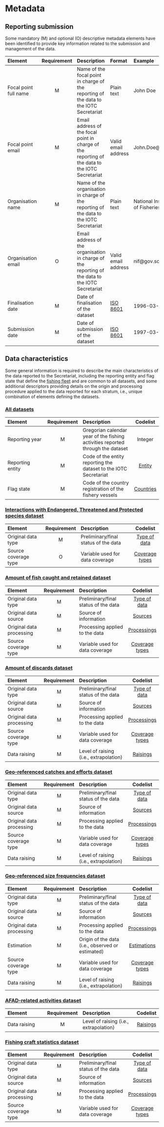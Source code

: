 # Metadata {#MetadataSection}

## Reporting submission

Some mandatory (M) and optional (O) descriptive metadata elements have been identified to provide key information related to the submission and management of the data.

| Element        | Requirement | Description | Format | Example |
| :--------| :----: | :----------------------- | :-------- | :------------ |
| [Focal point full name]{#fcname} | M | Name of the focal point in charge of the reporting of the data to the IOTC Secretariat | Plain text | John Doe  |
| [Focal point email]{#fcemail} | M | Email address of the focal point in charge of the reporting of the data to the IOTC Secretariat | Valid email address | John.Doe@fao.org |
| [Organisation name]{#orgname} | M | Name of the organisation in charge of the reporting of the data to the IOTC Secretariat | Plain text | National Institute of Fisheries |
| [Organisation email]{#orgemail} | O | Email address of the organisation in charge of the reporting of the data to the IOTC Secretariat | Valid email address | nif@gov.sc |
| [Finalisation date]{#findate} | M | Date of finalisation of the dataset | [ISO 8601](https://en.wikipedia.org/wiki/ISO_8601) | 1996-03-27 |
| [Submission date]{#subdate} | M | Date of submission of the dataset | [ISO 8601](https://en.wikipedia.org/wiki/ISO_8601) | 1997-03-21 |


## Data characteristics

Some general information is required to describe the main characteristics of the data reported to the Secretariat, including the reporting entity and flag state that define the [fishing fleet](#fishingfleet) and are common to all datasets, and some additional descriptors providing details on the origin and processing procedure applied to the data reported for each stratum, i.e., unique combination of elements defining the datasets.

### [All datasets](#DatasetSection)

| Element        | Requirement | Description | Codelist  |
| :----------------- | :-----: | :----------------------- | :-------: |
| [Reporting year]{#repyear} | M | Gregorian calendar year of the fishing activities reported through the dataset | Integer | 1997 |
| [Reporting entity]{#repentity} | M | Code of the entity reporting the dataset to the IOTC Secretariat | [Entity](../domain/admin/#entities) |
| [Flag state]{#repflagstate} | M | Code of the country registration of the fishery vessels | [Countries](../domain/admin/#countries) |

### [Interactions with Endangered, Threatened and Protected species dataset](#INdataset)

| Element        | Requirement | Description | Codelist  |
| :----------------- | :-----: | :----------------------- | :-------: |
| Original data type       | M | Preliminary/final status of the data | [Type of data](../domain/data/#types)      |
| Source coverage type     | O | Variable used for data coverage | [Coverage types](../domain/data/#coverageTypes) |

### [Amount of fish caught and retained dataset](#RCdataset)

| Element        | Requirement | Description | Codelist  |
| :----------------- | :-----: | :----------------------- | :-------: |
| Original data type       | M | Preliminary/final status of the data | [Type of data](../domain/data/#types)      |
| Original data source     | M | Source of information| [Sources](../domain/data/#sourcesRC)                       |
| Original data processing | M | Processing applied to the data    | [Processings](../domain/data/#processingsRC)  |
| Source coverage type     | M | Variable used for data coverage | [Coverage types](../domain/data/#coverageTypes) |

### [Amount of discards dataset](#DIdataset)

| Element        | Requirement | Description | Codelist  |
| :----------------- | :-----: | :----------------------- | :-------: |
| Original data type       | M | Preliminary/final status of the data | [Type of data](../domain/data/#types)      |
| Original data source     | M | Source of information | [Sources](../domain/data/#sourcesDI)            |
| Original data processing | M | Processing applied to the data    | [Processings](../domain/data/#processingsDI)  |
| Source coverage type     | M | Variable used for data coverage | [Coverage types](../domain/data/#coverageTypes) |
| Data raising             | M | Level of raising (i.e., extrapolation) | [Raisings](../domain/data/#raisings)     | 

### [Geo-referenced catches and efforts dataset](#CEdataset)

| Element        | Requirement | Description | Codelist  |
| :----------------- | :-----: | :----------------------- | :-------: |
| Original data type       | M | Preliminary/final status of the data | [Type of data](../domain/data/#types)      |
| Original data source     | M | Source of information | [Sources](../domain/data/#sourcesCE)                      |
| Original data processing | M | Processing applied to the data    | [Processings](../domain/data/#processingsCE)  |
| Source coverage type     | M | Variable used for data coverage | [Coverage types](../domain/data/#coverageTypes) |
| Data raising             | M | Level of raising (i.e., extrapolation) | [Raisings](../domain/data/#raisings)     | 

### [Geo-referenced size frequencies dataset](#SFdataset)

| Element        | Requirement | Description | Codelist  |
| :----------------- | :-----: | :----------------------- | :-------: |
| Original data type       | M | Preliminary/final status of the data | [Type of data](../domain/data/#types)      |
| Original data source     | M | Source of information | [Sources](../domain/data/#sourcesSF)                      |
| Original data processing | M | Processing applied to the data | [Processings](../domain/data/#processingsSF)     |
| Estimation               | M | Origin of the data (i.e., observed or estimated) | [Estimations](../domain/data/#estimations) |
| Source coverage type     | M | Variable used for data coverage | [Coverage types](../domain/data/#coverageTypes) |
| Data raising             | M | Level of raising (i.e., extrapolation) | [Raisings](../domain/data/#raisings)     | 

### [AFAD-related activities dataset](#AAdataset)

| Element        | Requirement | Description | Codelist  |
| :----------------- | :-----: | :----------------------- | :-------: |
| Data raising             | M | Level of raising (i.e., extrapolation) | [Raisings](../domain/data/#raisings)     |

### [Fishing craft statistics dataset](#FCdataset)

| Element        | Requirement | Description | Codelist  |
| :----------------- | :-----: | :----------------------- | :-------: |
| Original data type       | M | Preliminary/final status of the data | [Type of data](../domain/data/#types)      |
| Original data source     | M | Source of information | [Sources](../domain/data/#sourcesFC)                      |
| Original data processing | M | Processing applied to the data | [Processings](../domain/data/#processingsFC)     |
| Source coverage type     | M | Variable used for data coverage | [Coverage types](../domain/data/#coverageTypes) |
